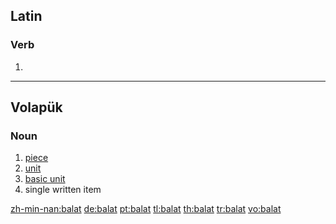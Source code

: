 ==Latin==

===Verb===
{{la-verb-form|bālat}}

# {{conjugation of|balo|bālō|3|s|pres|act|ind|lang=la}}

----

==Volapük==

===Noun===
{{infl|vo|noun}}

# [[piece]]
# [[unit]]
# [[basic unit]]
# single written item

[[zh-min-nan:balat]]
[[de:balat]]
[[pt:balat]]
[[tl:balat]]
[[th:balat]]
[[tr:balat]]
[[vo:balat]]
